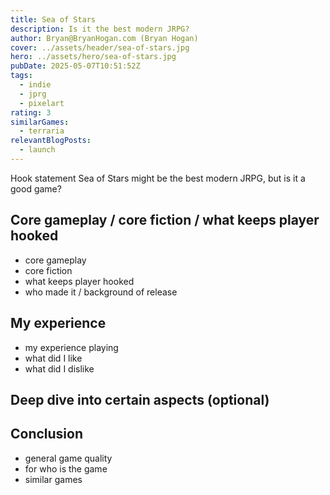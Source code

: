 ```yaml
---
title: Sea of Stars
description: Is it the best modern JRPG?
author: Bryan@BryanHogan.com (Bryan Hogan)
cover: ../assets/header/sea-of-stars.jpg
hero: ../assets/hero/sea-of-stars.jpg
pubDate: 2025-05-07T10:51:52Z
tags:
  - indie
  - jprg
  - pixelart
rating: 3
similarGames:
  - terraria
relevantBlogPosts:
  - launch
---
```


Hook statement
Sea of Stars might be the best modern JRPG, but is it a good game?

## Core gameplay / core fiction / what keeps player hooked

- core gameplay
- core fiction
- what keeps player hooked
- who made it / background of release

## My experience

- my experience playing
- what did I like
- what did I dislike

## Deep dive into certain aspects (optional)

## Conclusion

- general game quality
- for who is the game
- similar games